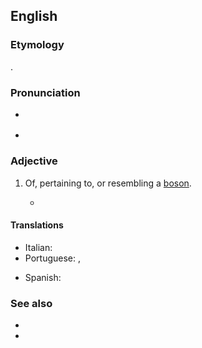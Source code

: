 ==English==

===Etymology===
{{suffix|en|boson|ic}}.

===Pronunciation===
* {{a|US}} {{IPA|en|/boʊˈsɑnɪk/}}
* {{rhymes|en|ɒnɪk}}

===Adjective===
{{en-adj|-}}

# {{lb|en|quantum physics}} Of, pertaining to, or resembling a [[boson]].
#* {{quote-journal|en|year=2015|date=|author=Maryam Saidy-Sarjoubi, Davoud Kamani|title=Moving Fractional Branes with Background Fields: Interaction and Tachyon Condensation|journal=arXiv|url=http://arxiv.org/abs/1508.02084|doi=|volume=|issue=|pages=
|passage=We calculate the '''bosonic''' boundary state corresponding to a moving fractional D<math>p</math>-brane in a partially [[orbifoldized]] spacetime <math>\mathbb{R}^{1, d-5} \times\mathbb{C}^{2}/\mathbb{Z}_{2}</math> in the presence of the Kalb-Ramond field, the <math>U(1)</math> gauge potential and the tachyon field. }}

====Translations====
{{trans-top|of, pertaining to, or resembling a boson}}
* Italian: {{t+|it|bosonico}}
* Portuguese: {{t|pt|bosônico}}, {{t|pt|bosónico|m}}
{{trans-mid}}
* Spanish: {{t|es|bosónico}}
{{trans-bottom}}

===See also===
* {{l|en|fermionic}}
* {{projectlink|wikipedia|Boson}}